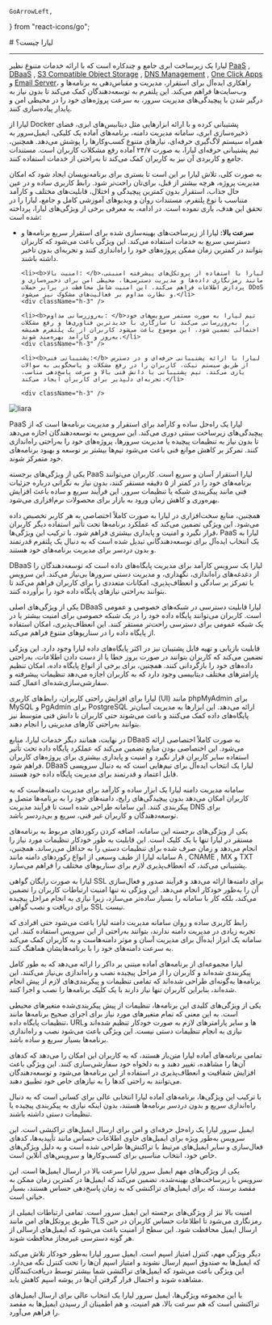     GoArrowLeft,
} from "react-icons/go";


<Layout>
<Head>
<title>لیارا در یک نگاه</title>
<meta property="og:title" content="مستندات خدمات رایانش ابری لیارا" />
<meta property="og:description" content="مستندات مربوط به آشنایی با لیارا"  />
<meta property="og:image" content="https://files.liara.ir/liara/logos/liara-poster.jpg" />
</Head>
# لیارا چیست؟

<hr className="mb-2" />


لیارا یک زیرساخت ابری جامع و چندکاره است که با ارائه خدمات متنوع نظیر <Important><a href="/paas/about/" className="text-[#2196f3]">PaaS</a></Important> , <Important><a href="/dbaas/about/" className="text-[#2196f3]">DBaaS</a></Important> , <Important><a href="/object-storage/about/" className="text-[#2196f3]">S3 Compatible Object Storage</a></Important> , <Important><a href="/dns-management-system/about/" className="text-[#2196f3]">DNS Management</a></Important> , <Important><a href="/one-click-apps/about/" className="text-[#2196f3]">One Click Apps</a></Important> و <Important><a href="/email-server/about/" className="text-[#2196f3]">Email Server</a></Important>، راهکاری ایده‌آل برای استقرار، مدیریت و مقیاس‌دهی به برنامه‌ها و وب‌سایت‌ها فراهم می‌کند. این پلتفرم به توسعه‌دهندگان کمک می‌کند تا بدون نیاز به درگیر شدن با پیچیدگی‌های مدیریت سرور، به سرعت پروژه‌های خود را در محیطی امن و پایدار پیاده‌سازی کنند. 
<div className="h-4" />

لیارا از Docker پشتیبانی کرده و با ارائه ابزارهایی مثل دیتابیس‌های ابری، فضای ذخیره‌سازی ابری، سامانه مدیریت دامنه، برنامه‌های آماده یک کلیکی، ایمیل‌سرور به همراه سیستم لاگ‌گیری حرفه‌ای، نیازهای متنوع کسب‌وکارها را پوشش می‌دهد. همچنین، تیم پشتیبانی حرفه‌ای لیارا، به صورت ۲۴/۷ آماده رفع مشکلات کاربران است. 
مستندات جامع و کاربردی آن نیز به کاربران کمک می‌کند تا به‌راحتی از خدمات استفاده کنند.

<div className="h-4" />
به صورت کلی، تلاش لیارا بر این است تا بستری برای برنامه‌نویسان ایجاد شود که 
امکان مدیریت پروژه، هرچه بیشتر از قبل، برای‌تان راحت‌تر شود. رابط کاربری ساده و در عین حال جذاب، 
استقرار بدون کمترین پیچیدگی و اختلال، قابلیت‌های مختلف و کارآمد متناسب با نوع پلتفرم، مستندات روان 
و ویدیوهای آموزشی کامل و جامع، لیارا را در تحقق این هدف، یاری نموده است.
در ادامه، به معرفی برخی از ویژگی‌های لیارا، پرداخته شده است: 

<div className="h-4" />
<ul>
    <li><b>سرعت بالا: </b>لیارا از زیرساخت‌های بهینه‌سازی شده برای استقرار سریع برنامه‌ها و دسترسی سریع به خدمات استفاده می‌کند. این ویژگی باعث می‌شود که کاربران بتوانند در کمترین زمان ممکن پروژه‌های خود را راه‌اندازی کنند و تجربه‌ای بدون تاخیر داشته باشند.</li>
    <div className="h-3" />
    
    <li><b>امنیت بالا: </b>لیارا با استفاده از پروتکل‌های پیشرفته امنیتی، مانند رمزنگاری داده‌ها و مدیریت دسترسی‌ها، محیطی امن برای ذخیره‌سازی و پردازش اطلاعات فراهم می‌کند. این امنیت شامل محافظت در برابر حملات DDoS و نظارت مداوم بر فعالیت‌های مشکوک نیز می‌شود.</li>
    <div className="h-3" />
    
    <li><b>به‌روزرسانی مداوم: </b>تیم لیارا به صورت مستمر سرویس‌های خود را به‌روزرسانی می‌کند تا سازگاری با جدیدترین فناوری‌ها و رفع مشکلات احتمالی تضمین شود. این موضوع باعث می‌شود کاربران از یک پلتفرم همیشه به‌روز و کارآمد بهره‌مند شوند.</li>
    <div className="h-3" />
    
    <li><b>پشتیبانی فنی:</b> لیارا با ارائه پشتیبانی حرفه‌ای و در دسترس از طریق سیستم تیکت، کاربران را در رفع مشکلات و پاسخگویی به سوالات یاری می‌کند. تیم پشتیبانی با دانش فنی بالا و سرعت پاسخ‌دهی مناسب، تجربه‌ای دلپذیر برای کاربران ایجاد می‌کند.</li>
    
    <div className="h-3" />

</ul>

<div className="h-4" />
<img src="https://files.liara.ir/liara/docs/liara-main-page.png" alt="liara"/>

<Section id="liara-paas" title="PaaS لیارا (پلتفرم به‌عنوان سرویس)" />

PaaS لیارا یک راه‌حل ساده و کارآمد برای استقرار و مدیریت برنامه‌ها است که از پیچیدگی‌های زیرساخت سنتی دوری می‌کند. این سرویس به توسعه‌دهندگان اجازه می‌دهد تا بدون نیاز به تنظیمات پیچیده یا مدیریت سرورها، پروژه‌های خود را به‌راحتی راه‌اندازی کنند. تمرکز بر کاهش موانع فنی باعث می‌شود تیم‌ها بیشتر بر توسعه و بهبود برنامه‌های خود متمرکز شوند.

یکی از ویژگی‌های برجسته PaaS لیارا استقرار آسان و سریع است. کاربران می‌توانند برنامه‌های خود را در کمتر از ۵ دقیقه مستقر کنند، بدون نیاز به نگرانی درباره جزئیات فنی مانند پیکربندی شبکه یا تنظیمات سرور. این فرآیند سریع و ساده باعث افزایش بهره‌وری و کاهش زمان ورود به بازار برای محصولات نرم‌افزاری می‌شود.

همچنین، منابع سخت‌افزاری در لیارا به صورت کاملاً اختصاصی به هر کاربر تخصیص داده می‌شود. این ویژگی تضمین می‌کند که عملکرد برنامه‌ها تحت تأثیر استفاده دیگر کاربران قرار نگیرد و امنیت و پایداری بیشتری فراهم شود. با ترکیب این ویژگی‌ها، PaaS لیارا به یک انتخاب ایده‌آل برای توسعه‌دهندگانی تبدیل شده است که به دنبال یک پلتفرم قدرتمند و بدون دردسر برای مدیریت برنامه‌های خود هستند.

<Section id="liara-dbaas" title="DBaaS لیارا (دیتابیس به‌عنوان سرویس)" />

DBaaS لیارا یک سرویس کارآمد برای مدیریت پایگاه‌های داده است که توسعه‌دهندگان را از دغدغه‌های راه‌اندازی، نگهداری، و مدیریت دستی سرورها بی‌نیاز می‌کند. این سرویس با تمرکز بر سادگی و انعطاف‌پذیری، امکانات متعددی را برای کاربران فراهم می‌کند تا بتوانند به‌راحتی نیازهای پایگاه داده خود را برآورده کنند.

یکی از ویژگی‌های اصلی DBaaS لیارا قابلیت دسترسی در شبکه‌های خصوصی و عمومی است. کاربران می‌توانند پایگاه داده خود را در یک شبکه خصوصی برای امنیت بیشتر یا در یک شبکه عمومی برای دسترسی راحت‌تر مستقر کنند. این انعطاف‌پذیری، امکان استفاده از پایگاه داده را در سناریوهای متنوع فراهم می‌کند.

قابلیت بازیابی و تهیه فایل پشتیبان نیز در اکثر پایگاه‌های داده لیارا وجود دارد. این ویژگی تضمین می‌کند که کاربران بتوانند در صورت بروز خطا یا از دست دادن اطلاعات، به‌راحتی داده‌های خود را بازگردانی کنند. همچنین، برای برخی از انواع پایگاه داده، امکان تنظیم پارامترهای مختلف دیتابیسی وجود دارد که به کاربران اجازه می‌دهد تنظیمات پیشرفته و سفارشی‌سازی‌شده‌ای اعمال کنند.

لیارا برای افزایش راحتی کاربران، رابط‌های کاربری (UI) مانند phpMyAdmin برای MySQL و PgAdmin برای PostgreSQL ارائه می‌دهد. این ابزارها به مدیریت آسان‌تر پایگاه‌های داده کمک می‌کنند و باعث می‌شوند حتی کاربران با دانش فنی متوسط نیز بتوانند به‌راحتی کارهای مدیریتی را انجام دهند.

در نهایت، همانند دیگر خدمات لیارا، منابع DBaaS به صورت کاملاً اختصاصی ارائه می‌شود. این اختصاصی بودن منابع تضمین می‌کند که عملکرد پایگاه داده تحت تأثیر استفاده سایر کاربران قرار نگیرد و امنیت و پایداری بیشتری برای پروژه‌های کاربران فراهم شود. DBaaS لیارا یک انتخاب ایده‌آل برای تیم‌هایی است که به دنبال سرویسی قابل اعتماد و قدرتمند برای مدیریت پایگاه داده خود هستند.


<Section id="liara-dns" title="سامانه مدیریت دامنه لیارا" />

سامانه مدیریت دامنه لیارا یک ابزار ساده و کارآمد برای مدیریت دامنه‌هاست که به کاربران امکان می‌دهد بدون پیچیدگی‌های رایج، دامنه‌های خود را به برنامه‌ها متصل و پیکربندی کنند. این سامانه طراحی شده است تا فرآیند مدیریت DNS برای توسعه‌دهندگان و کاربران غیر فنی، سریع و بی‌دردسر باشد.

یکی از ویژگی‌های برجسته این سامانه، اضافه کردن رکوردهای مربوط به برنامه‌های مستقر در لیارا تنها با یک کلیک است. این قابلیت به طور خودکار تنظیمات مورد نیاز را انجام می‌دهد و زمان صرف شده برای تنظیمات دستی را به حداقل می‌رساند. همچنین، سامانه لیارا از طیف وسیعی از انواع رکوردهای دامنه مانند A , CNAME , MX و TXT پشتیبانی می‌کند، که انعطاف‌پذیری لازم برای سناریوهای مختلف را فراهم می‌سازد.

لیارا به صورت رایگان گواهی SSL برای دامنه‌ها ارائه می‌دهد و فرآیند صدور و فعال‌سازی آن را به‌طور خودکار انجام می‌دهد. این ویژگی نه تنها امنیت ارتباطات کاربران را تضمین می‌کند، بلکه کار با سامانه را بسیار ساده‌تر می‌سازد، زیرا نیازی به انجام مراحل پیچیده برای دریافت و نصب گواهی SSL نیست.

رابط کاربری ساده و روان سامانه مدیریت دامنه لیارا باعث می‌شود حتی افرادی که تجربه زیادی در مدیریت دامنه ندارند، بتوانند به‌راحتی از این سرویس استفاده کنند. این سامانه یک ابزار ایده‌آل برای مدیریت آسان و موثر دامنه‌هاست و به کاربران کمک می‌کند به سرعت دامنه‌های خود را با برنامه‌هایشان هماهنگ کنند.


<Section id="liara-one-click-apps" title="برنامه‌های آماده لیارا" />

لیارا مجموعه‌ای از برنامه‌های آماده مبتنی بر داکر را ارائه می‌دهد که به طور کامل پیکربندی شده‌اند و کاربران را از مراحل پیچیده نصب و راه‌اندازی بی‌نیاز می‌کنند. این برنامه‌ها به‌گونه‌ای طراحی شده‌اند که تمامی تنظیمات و پیکربندی‌های لازم از پیش انجام شده‌اند، بنابراین کاربران تنها نیاز دارند با یک کلیک برنامه‌ها را نصب و اجرا کنند.

یکی از ویژگی‌های کلیدی این برنامه‌ها، تنظیمات از پیش پیکربندی‌شده متغیرهای محیطی است. به این معنی که تمام متغیرهای مورد نیاز برای اجرای صحیح برنامه‌ها مانند تنظیمات پایگاه داده، URLها و سایر پارامترهای لازم به صورت خودکار تنظیم شده‌اند و نیازی به انجام تنظیمات دستی نیست. این ویژگی باعث می‌شود نصب و راه‌اندازی برنامه‌ها بسیار سریع و ساده باشد.

تمامی برنامه‌های آماده لیارا متن‌باز هستند، که به کاربران این امکان را می‌دهد که کدهای آن‌ها را مشاهده، تغییر دهند و به دلخواه خود سفارشی‌سازی کنند. این ویژگی باعث افزایش شفافیت و انعطاف‌پذیری در استفاده از این برنامه‌ها می‌شود و توسعه‌دهندگان می‌توانند به راحتی کدها را به نیازهای خاص خود تطبیق دهند.

با ترکیب این ویژگی‌ها، برنامه‌های آماده لیارا انتخابی عالی برای کسانی است که به دنبال راه‌اندازی سریع و بدون دردسر برنامه‌ها هستند، بدون اینکه نیازی به پیکربندی پیچیده یا تنظیمات دستی داشته باشند.

<Section id="liara-email-server" title="ایمیل‌سرور لیارا" />

ایمیل سرور لیارا یک راه‌حل حرفه‌ای و امن برای ارسال ایمیل‌های تراکنشی است. این سرویس به‌طور ویژه برای ایمیل‌های حاوی اطلاعات حساس مانند تأییدیه‌ها، کدهای فعال‌سازی و سایر ایمیل‌های مرتبط با تراکنش‌ها طراحی شده است و به دلیل ویژگی‌های خاص خود، انتخاب مناسبی برای کسب‌وکارها و سرویس‌های آنلاین است.

یکی از ویژگی‌های مهم ایمیل سرور لیارا سرعت بالا در ارسال ایمیل‌ها است. این سرویس با زیرساخت‌های بهینه‌شده، تضمین می‌کند که ایمیل‌ها در کمترین زمان ممکن به مقصد برسند، که برای ایمیل‌های تراکنشی که به زمان پاسخ‌دهی حساس هستند، بسیار حیاتی است.

امنیت بالا نیز از ویژگی‌های برجسته این ایمیل سرور است. تمامی ارتباطات ایمیلی از طریق پروتکل‌های امن مانند TLS رمزنگاری می‌شود تا اطلاعات حساس کاربران در حین ارسال ایمیل محافظت شود. این سطح از امنیت باعث می‌شود که ایمیل‌های ارسالی از هر گونه دسترسی غیرمجاز محافظت شوند.

دیگر ویژگی مهم، کنترل امتیاز اسپم است. ایمیل سرور لیارا به‌طور خودکار تلاش می‌کند که ایمیل‌ها به صندوق اسپم ارسال نشوند و امتیاز اسپم آن‌ها را تحت کنترل نگه می‌دارد. این ویژگی باعث می‌شود که ایمیل‌های تراکنشی شما بیشتر توسط دریافت‌کنندگان مشاهده شوند و احتمال قرار گرفتن آن‌ها در پوشه اسپم کاهش یابد.

با این مجموعه ویژگی‌ها، ایمیل سرور لیارا یک انتخاب عالی برای ارسال ایمیل‌های تراکنشی است که هم سرعت بالا، هم امنیت، و هم اطمینان از رسیدن ایمیل‌ها به مقصد را فراهم می‌آورد.












</Layout>